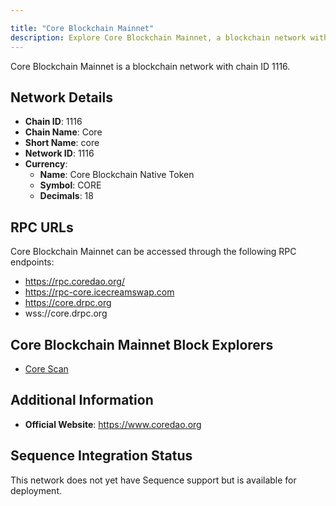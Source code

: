 ```yaml
---

title: "Core Blockchain Mainnet"
description: Explore Core Blockchain Mainnet, a blockchain network with chain ID 1116. Learn about its native currency, Core Blockchain Native Token, and how to interact with the network.
---
```




Core Blockchain Mainnet is a blockchain network with chain ID 1116.

## Network Details

- **Chain ID**: 1116
- **Chain Name**: Core
- **Short Name**: core
- **Network ID**: 1116
- **Currency**: 
  - **Name**: Core Blockchain Native Token
  - **Symbol**: CORE
  - **Decimals**: 18

## RPC URLs

Core Blockchain Mainnet can be accessed through the following RPC endpoints:

- https://rpc.coredao.org/
- https://rpc-core.icecreamswap.com
- https://core.drpc.org
- wss://core.drpc.org

## Core Blockchain Mainnet Block Explorers

- [Core Scan](https://scan.coredao.org)

## Additional Information

- **Official Website**: https://www.coredao.org

## Sequence Integration Status

This network does not yet have Sequence support but is available for deployment.
